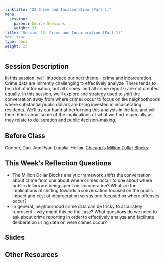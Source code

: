 ```yaml
---
linktitle: "23 Crime and Incarceration (Part 1)"
menu:
  session:
    parent: Course Sessions
    weight: 23
title: 'Session 23: Crime and Incarceration (Part 1)'
toc: true
type: docs
weight: 23
---
```


## Session Description

In this session, we'll introduce our next theme - crime and incarceration. Crime data are inhrently challenging to effectively analyze. There tends to be a lot of information, but all crimes (and all crime reports) are not created equally. In this session, we'll explore one strategy used to shift the conversation away from where crimes occur to focus on the neighbothoods where substantial public dollars are being invested in incarcerating residents. We'll try our hand at performing this analysis in the lab, and will then thtink about some of the implications of what we find, especially as they relate to deliberation and public decision-making.

## Before Class

Cooper, Dan. And Ryan Lugalia-Hollan. [Chicago’s Million Dollar Blocks](https://chicagosmilliondollarblocks.com).

## This Week's Reflection Questions

- The Million Dollar Blocks analytic framework shifts the conversation about crime from one about where crimes occur to one about where public dollars are being spent on incarceration? What are the implications of shifting towards a conversation focused on the public impact and cost of incarceration versus one focused on where offenses occur?
- In general, neighborhood crime data can be tricky to accurately represent - why might this be the case? What questions do we need to ask about crime reporting in order to effectively analyze and facilitate deliberation using data on were crimes occur?

## Slides

## Other Resources
